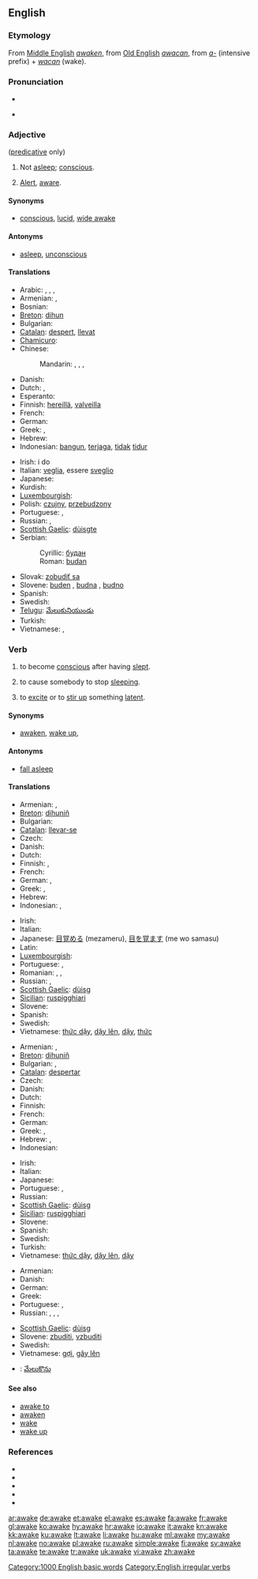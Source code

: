 ==English==

===Etymology===
From [[Middle English]] ''[[awaken]]'', from [[Old English]] ''[[awacan]]'', from ''[[a-]]'' (intensive prefix) + ''[[wacan]]'' (wake).

===Pronunciation===
* {{IPA|/əˈweɪk/}}
* {{audio|en-us-awake.ogg|Audio (US)}}
*: {{rhymes|eɪk}}

===Adjective===
{{en-adj}} ([[predicative]] only)

# Not [[asleep]]; [[conscious]].
# {{by extension}} [[alert|Alert]], [[aware]].

====Synonyms====
* {{sense|conscious}} [[conscious]], [[lucid]], [[wide awake]]

====Antonyms====
* {{sense|conscious}} [[asleep]], [[unconscious]]

====Translations====
{{trans-top|conscious}}
* Arabic: {{t|ar|مستيقظ|tr=mustayqiZ}},  {{t|ar|ساهد|tr=saahid}},  {{t|ar|يقظ|tr=yaqiZ}},  {{t|ar|متنبه|tr=mutanabbih}}
* Armenian: {{t|hy|զարթուն|tr=zart’un}},  {{t+|hy|արթուն|tr=art’un}}
* Bosnian: {{t-|bs|budan|m}}
* [[Breton]]: [[dihun]]
* Bulgarian: {{t+|bg|буден}}
* [[Catalan]]: [[despert]], [[llevat]]
* [[Chamicuro]]: {{tø|ccc|ikakwi'ti}}
* Chinese:
*: Mandarin: {{t|cmn|醒着|tr=xǐngzhe|sc=Hani}},  {{t|cmn|醒覺|sc=Hani}},  {{t|cmn|醒觉|tr=xǐngjué|sc=Hani}},  {{t-|cmn|清醒|tr=qīngxǐng|sc=Hani}}
* Danish: {{t|da|vågen}}
* Dutch: {{t+|nl|wakker}}, {{t+|nl|ontwaakt}}
* Esperanto: {{t-|eo|maldorma|xs=Esperanto}}
* Finnish: [[hereillä]], [[valveilla]]
* French: {{t+|fr|éveillé}}
* German: {{t+|de|wach}}
* Greek: {{t+|el|ξύπνιος|m|tr=ksýpnios}}, {{t|el|αφυπνισμένος|m|tr=afypnisménos}}
* Hebrew: {{t+|he|ער|tr=er}}
* Indonesian: [[bangun]], [[jaga|terjaga]], [[tidak]] [[tidur]]
{{trans-mid}}
* Irish: i do {{t-|ga|dúiseacht|f|alt=dhúiseacht|xs=Irish}}
* Italian: [[veglia]], essere [[sveglio]]
* Japanese: {{t|ja|目が覚めて|tr=me-ga samete}}
* Kurdish: {{t|ku|به‌خه‌به‌ر|tr=bexeber|sc=ku-Arab}}
* [[Luxembourgish]]: {{t|lb|waakreg}}
* Polish: [[czujny]], [[przebudzony]]
* Portuguese: {{t+|pt|desperto}}, {{t+|pt|acordado}}
* Russian: {{t|ru|бодрствующий|tr=bódrstvujuščij}}, {{t|ru|проснувшийся|tr=prosnúvšijsja}}
* [[Scottish Gaelic]]: [[dùisgte]]
* Serbian:
*: Cyrillic: [[будан#Serbian|будан]] {{m}}
*: Roman: [[budan#Serbian|budan]] {{m}}
* Slovak: [[zobudiť sa]]
* Slovene: [[buden]] {{m}}, [[budna]] {{f}}, [[budno]] {{n}}
* Spanish: {{t+|es|despierto}}
* Swedish: {{t+|sv|vaken}}
* [[Telugu]]: [[మేలుకునియుండు]]
* Turkish: {{t|tr|uyanık}}
* Vietnamese: {{t+|vi|thức|xs=Vietnamese}}, {{t+|vi|thức dậy|xs=Vietnamese}}
{{trans-bottom}}

{{trans-top|Alert, aware}}
{{trans-mid}}
{{trans-bottom}}

===Verb===
{{en-verb|awakes|awaking|'''[[awoke]]''' ''or'' '''[[awaked]]'''|'''[[awoken]]''' ''or'' '''[[awaked]]'''}}

# {{intransitive}} to become [[conscious]] after having [[sleep|slept]].
# {{transitive}} to cause somebody to stop [[sleep|sleeping]].
# {{transitive}} to [[excite]] or to [[stir up]] something [[latent]].

====Synonyms====
* {{sense|to gain consciousness}} [[awaken]], [[wake up]],

====Antonyms====
* {{sense|to gain consciousness}} [[fall asleep]]

====Translations====
{{trans-top|to gain consciousness}}
* Armenian: {{t-|hy|զարթնել|tr=zart’nel}},  {{t-|hy|արթնանալ|tr=art’nanal}}
* [[Breton]]: [[dihuniñ]]
* Bulgarian: {{t|bg|събуждам се}}
* [[Catalan]]: [[llevar-se]]
* Czech: {{t-|cs|vzbudit se}}
* Danish: {{t|da|vågne}}
* Dutch: {{t+|nl|ontwaken}}
* Finnish: {{t-|fi|herätä}}, {{t-|fi|havahtua}}
* French: {{t+|fr|se réveiller}}
* German: {{t+|de|aufwachen}}, {{t|de|erwachen}}
* Greek: {{t+|el|ξυπνώ|tr=ksypnó}}, {{t|el|αφυπνίζω|tr=afypnízo}}
* Hebrew: {{t|he|התעורר|tr=hit'orér}}
* Indonesian: {{t-|id|bangun|xs=Indonesian}}, {{t+|id|jaga|alt=terjaga|xs=Indonesian}}
{{trans-mid}}
* Irish: {{t-|ga|dúisigh|xs=Irish}}
* Italian: {{t+|it|svegliarsi}}
* Japanese: [[目覚める]] (mezameru), [[目を覚ます]] (me wo samasu)
* Latin: {{t|la|excito}}
* [[Luxembourgish]]: {{t|lb|erwächen}}
* Portuguese: {{t+|pt|acordar}}, {{t+|pt|despertar}}
* Romanian: {{t+|ro|deştepta}},  {{t-|ro|scula}},  {{t-|ro|trezi}}
* Russian: {{t+|ru|просыпаться|tr=prosypát'sja}}, {{t|ru|пробуждаться|tr=probuždát'sja}}
* [[Scottish Gaelic]]: [[dùisg]]
* [[Sicilian]]: [[ruspigghiari]]
* Slovene: {{t+|sl|zbuditi se}}
* Spanish: {{t+|es|despertarse}}
* Swedish: {{t+|sv|vakna}}
* Vietnamese: [[thức dậy]], [[dậy lên]], [[dậy]], [[thức]]
{{trans-bottom}}

{{trans-top|to cause someone to stop sleeping}}
* Armenian: {{t|hy|զարթնեցնել|tr=zart’nec’nel}},  {{t|hy|արթնացնել|tr=art’nac’nel}}
* [[Breton]]: [[dihuniñ]]
* Bulgarian: {{t+|bg|будя}},  {{t+|bg|събуждам}}
* [[Catalan]]: [[despertar]]
* Czech: {{t-|cs|vzbudit}}
* Danish: {{t|da|vække}}
* Dutch: {{t+|nl|wekken}}
* Finnish: {{t+|fi|herättää}}
* French: {{t+|fr|réveiller}}
* German: {{t+|de|aufwecken}}
* Greek: {{t+|el|ξυπνώ|tr=ksypnó}}, {{t|el|αφυπνίζω|tr=afypnízo}}
* Hebrew: {{t|he|עורר|tr=orér}}, {{t-|he|העיר|tr=he'ír}}
* Indonesian: {{t-|id|bangun|alt=membangunkan|xs=Indonesian}}
{{trans-mid}}
* Irish: {{t-|ga|dúisigh|xs=Irish}}
* Italian: {{t+|it|svegliare}}
* Japanese: {{t-|ja|起こす|tr=okosu}}
* Portuguese: {{t+|pt|despertar}}, {{t+|pt|acordar}}
* Russian: {{t+|ru|будить|tr=budít’}}
* [[Scottish Gaelic]]: [[dùisg]]
* [[Sicilian]]: [[ruspigghiari]]
* Slovene: {{t+|sl|zbuditi}}
* Spanish: {{t-|es|despertar}}
* Swedish: {{t+|sv|väcka}}
* Turkish: {{t+|tr|uyandırmak}}
* Vietnamese: [[thức dậy]], [[dậy lên]], [[dậy]]
{{trans-bottom}}

{{trans-top|to excite something latent}}
* Armenian: {{t|hy|արթնացնել|tr=art’nac’nel}}
* Danish: {{t|da|vække}}
* German: {{t-|de|erwecken}}
* Greek: {{t+|el|ξυπνώ|tr=ksypnó}}
* Portuguese: {{t+|pt|despertar}}, {{t+|pt|acordar}}
* Russian: {{t|ru|пробуждать|tr=probuždát'}}, {{t+|ru|будить|tr=budít’}}, {{t+|ru|вызывать|tr=vyzyvát’}}, {{t+|ru|возбуждать|tr=vozbuždát'}}
{{trans-mid}}
* [[Scottish Gaelic]]: [[dùisg]]
* Slovene: [[zbuditi]], [[vzbuditi]]
* Swedish: {{t+|sv|väcka}}
* Vietnamese: [[gợi]], [[gây lên]]
{{trans-bottom}}

{{checktrans-top}}
* {{ttbc|te}}: [[మేలుకొను]]
{{trans-bottom}}

====See also====
* [[awake to]]
* [[awaken]]
* [[wake]]
* [[wake up]]

===References===
* {{R:American Heritage 2000|awake}}
* {{R:Dictionary.com|awake}}
* {{R:WordNet 2003|awake}}
* {{R:Century 1911}}
* {{R:Webster 1913}}

[[Category:1000 English basic words]]
[[Category:English irregular verbs]]

[[ar:awake]]
[[de:awake]]
[[et:awake]]
[[el:awake]]
[[es:awake]]
[[fa:awake]]
[[fr:awake]]
[[gl:awake]]
[[ko:awake]]
[[hy:awake]]
[[hr:awake]]
[[io:awake]]
[[it:awake]]
[[kn:awake]]
[[kk:awake]]
[[ku:awake]]
[[lt:awake]]
[[li:awake]]
[[hu:awake]]
[[ml:awake]]
[[my:awake]]
[[nl:awake]]
[[no:awake]]
[[pl:awake]]
[[ru:awake]]
[[simple:awake]]
[[fi:awake]]
[[sv:awake]]
[[ta:awake]]
[[te:awake]]
[[tr:awake]]
[[uk:awake]]
[[vi:awake]]
[[zh:awake]]